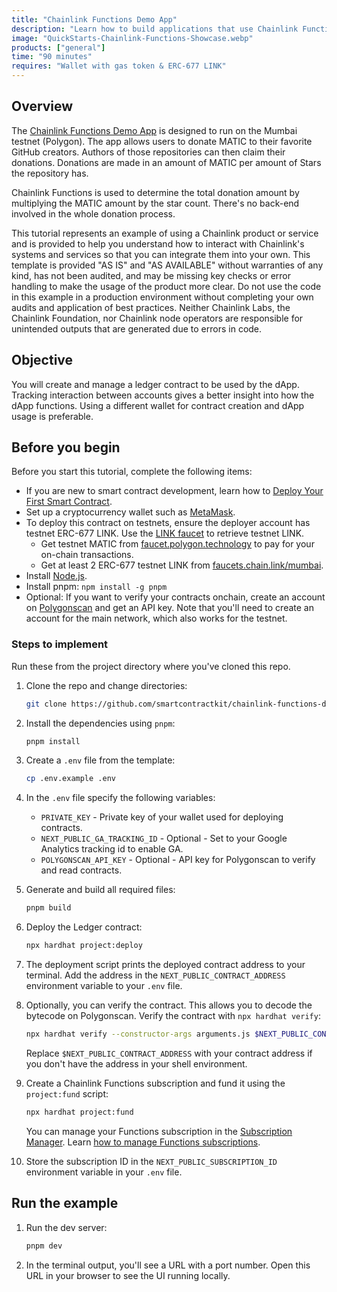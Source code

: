 ```yaml
---
title: "Chainlink Functions Demo App"
description: "Learn how to build applications that use Chainlink Functions by running your own version of the Chainlink Functions Demo App."
image: "QuickStarts-Chainlink-Functions-Showcase.webp"
products: ["general"]
time: "90 minutes"
requires: "Wallet with gas token & ERC-677 LINK"
---
```



## Overview

The [Chainlink Functions Demo App](https://github.com/smartcontractkit/chainlink-functions-demo-app) is designed to run on the Mumbai testnet (Polygon). The app allows users to donate MATIC to their favorite GitHub creators. Authors of those repositories can then claim their donations. Donations are made in an amount of MATIC per amount of Stars the repository has.

Chainlink Functions is used to determine the total donation amount by multiplying the MATIC amount by the star count. There's no back-end involved in the whole donation process.

<Aside type="caution" title="Disclaimer">
  This tutorial represents an example of using a Chainlink product or service and is provided to help you understand how
  to interact with Chainlink's systems and services so that you can integrate them into your own. This template is
  provided "AS IS" and "AS AVAILABLE" without warranties of any kind, has not been audited, and may be missing key
  checks or error handling to make the usage of the product more clear. Do not use the code in this example in a
  production environment without completing your own audits and application of best practices. Neither Chainlink Labs,
  the Chainlink Foundation, nor Chainlink node operators are responsible for unintended outputs that are generated due
  to errors in code.
</Aside>

## Objective

You will create and manage a ledger contract to be used by the dApp. Tracking interaction between accounts gives a better insight into how the dApp functions. Using a different wallet for contract creation and dApp usage is preferable.

## Before you begin

Before you start this tutorial, complete the following items:

- If you are new to smart contract development, learn how to [Deploy Your First Smart Contract](/getting-started/deploy-your-first-contract).
- Set up a cryptocurrency wallet such as [MetaMask](https://metamask.io/).
- To deploy this contract on testnets, ensure the deployer account has testnet ERC-677 LINK. Use the [LINK faucet](https://faucets.chain.link/) to retrieve testnet LINK.
  - Get testnet MATIC from [faucet.polygon.technology](https://faucet.polygon.technology) to pay for your on-chain transactions.
  - Get at least 2 ERC-677 testnet LINK from [faucets.chain.link/mumbai](https://faucets.chain.link/mumbai).
- Install [Node.js](https://nodejs.org/en/download).
- Install pnpm: `npm install -g pnpm`
- Optional: If you want to verify your contracts onchain, create an account on [Polygonscan](http://polygonscan.com) and get an API key. Note that you'll need to create an account for the main network, which also works for the testnet.

### Steps to implement

Run these from the project directory where you've cloned this repo.

1. Clone the repo and change directories:

   ```bash
   git clone https://github.com/smartcontractkit/chainlink-functions-demo-app.git && cd chainlink-functions-demo-app
   ```

1. Install the dependencies using `pnpm`:

   ```bash
   pnpm install
   ```

1. Create a `.env` file from the template:

   ```bash
   cp .env.example .env
   ```

1. In the `.env` file specify the following variables:

   - `PRIVATE_KEY` - Private key of your wallet used for deploying contracts.
   - `NEXT_PUBLIC_GA_TRACKING_ID` - Optional - Set to your Google Analytics tracking id to enable GA.
   - `POLYGONSCAN_API_KEY` - Optional - API key for Polygonscan to verify and read contracts.

1. Generate and build all required files:

   ```bash
   pnpm build
   ```

1. Deploy the Ledger contract:

   ```bash
   npx hardhat project:deploy
   ```

1. The deployment script prints the deployed contract address to your terminal. Add the address in the `NEXT_PUBLIC_CONTRACT_ADDRESS` environment variable to your `.env` file.

1. Optionally, you can verify the contract. This allows you to decode the bytecode on Polygonscan. Verify the contract with `npx hardhat verify`:

   ```bash
   npx hardhat verify --constructor-args arguments.js $NEXT_PUBLIC_CONTRACT_ADDRESS
   ```

   Replace `$NEXT_PUBLIC_CONTRACT_ADDRESS` with your contract address if you don't have the address in your shell environment.

1. Create a Chainlink Functions subscription and fund it using the `project:fund` script:

   ```bash
   npx hardhat project:fund
   ```

   You can manage your Functions subscription in the [Subscription Manager](https://functions.chain.link/). Learn [how to manage Functions subscriptions](/chainlink-functions/resources/subscriptions).

1. Store the subscription ID in the `NEXT_PUBLIC_SUBSCRIPTION_ID` environment variable in your `.env` file.

## Run the example

1. Run the dev server:

   ```bash
   pnpm dev
   ```

1. In the terminal output, you'll see a URL with a port number. Open this URL in your browser to see the UI running locally.
